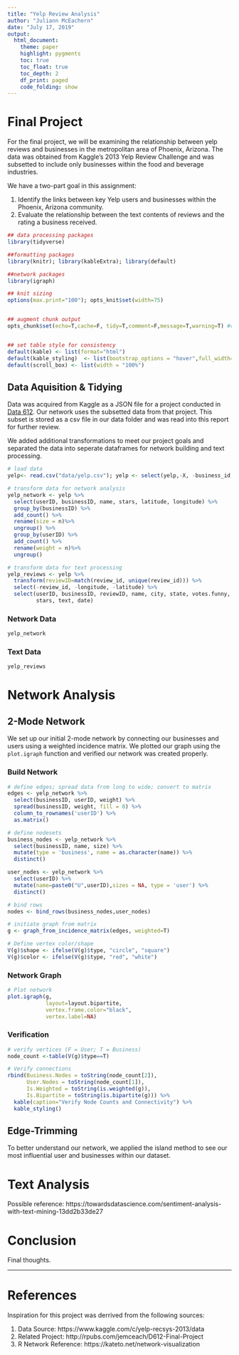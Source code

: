 ```yaml
---
title: "Yelp Review Analysis"
author: "Juliann McEachern"
date: "July 17, 2019"
output: 
  html_document:
    theme: paper
    highlight: pygments
    toc: true
    toc_float: true
    toc_depth: 2
    df_print: paged
    code_folding: show
---
```



# Final Project 

For the final project, we will be examining the relationship between yelp reviews and businesses in the metropolitan area of Phoenix, Arizona. The data was obtained from Kaggle's 2013 Yelp Review Challenge and was subsetted to include only businesses within the food and beverage industries.

We have a two-part goal in this assignment:

1.  Identify the links between key Yelp users and businesses within the Phoenix, Arizona community.  
2.  Evaluate the relationship between the text contents of reviews and the rating a business received. 

```r
## data processing packages
library(tidyverse)

##formatting packages
library(knitr); library(kableExtra); library(default)

##network packages
library(igraph)

## knit sizing
options(max.print="100"); opts_knit$set(width=75) 


## augment chunk output
opts_chunk$set(echo=T,cache=F, tidy=T,comment=F,message=T,warning=T) #change message/warning to F upon completion


## set table style for consistency
default(kable) <- list(format="html")
default(kable_styling)  <- list(bootstrap_options = "hover",full_width=T, font_size=10)
default(scroll_box) <- list(width = "100%")
```

## Data Aquisition & Tidying {.tabset .tabset-fade .tabset-pills}

Data was acquired from Kaggle as a JSON file for a project conducted in [Data 612](http://rpubs.com/jemceach/D212-Final-Project). Our network uses the subsetted data from that project. This subset is stored as a csv file in our data folder and was read into this report for further review.  

We added additional transformations to meet our project goals and separated the data into seperate dataframes for network building and text processing. 

```r
# load data
yelp<- read.csv("data/yelp.csv"); yelp <- select(yelp,-X, -business_id, -user_id) %>% rename(businessID = itemID)

# transform data for network analysis 
yelp_network <- yelp %>% 
  select(userID, businessID, name, stars, latitude, longitude) %>% 
  group_by(businessID) %>% 
  add_count() %>%
  rename(size = n)%>%
  ungroup() %>%
  group_by(userID) %>% 
  add_count() %>%
  rename(weight = n)%>%
  ungroup() 

# transform data for text processing 
yelp_reviews <- yelp %>% 
  transform(reviewID=match(review_id, unique(review_id))) %>% 
  select(-review_id, -longitude, -latitude) %>%
  select(userID, businessID, reviewID, name, city, state, votes.funny, votes.useful, votes.cool, 
         stars, text, date)
```

### Network Data 
```r
yelp_network
```


### Text Data 

```r
yelp_reviews
```


# Network Analysis

## 2-Mode Network  {.tabset .tabset-fade .tabset-pills}

We set up our initial 2-mode network by connecting our businesses and users using a weighted incidence matrix. We plotted our graph using the `plot.igraph` function and verified our network was created properly. 

### Build Network

```r
# define edges; spread data from long to wide; convert to matrix
edges <- yelp_network %>% 
  select(businessID, userID, weight) %>% 
  spread(businessID, weight, fill = 0) %>% 
  column_to_rownames('userID') %>%
  as.matrix()

# define nodesets 
business_nodes <- yelp_network %>% 
  select(businessID, name, size) %>% 
  mutate(type = 'business', name = as.character(name)) %>% 
  distinct()

user_nodes <- yelp_network %>% 
  select(userID) %>% 
  mutate(name=paste0("U",userID),sizes = NA, type = 'user') %>% 
  distinct()

# bind rows
nodes <- bind_rows(business_nodes,user_nodes)

# initiate graph from matrix
g <- graph_from_incidence_matrix(edges, weighted=T)

# Define vertex color/shape
V(g)$shape <- ifelse(V(g)$type, "circle", "square")
V(g)$color <- ifelse(V(g)$type, "red", "white")
```

### Network Graph

```r
# Plot network
plot.igraph(g, 
            layout=layout.bipartite, 
            vertex.frame.color="black",
            vertex.label=NA)
```

### Verification

```r
# verify vertices (F = User; T = Business)
node_count <-table(V(g)$type==T)

# Verify connections
rbind(Business.Nodes = toString(node_count[2]), 
      User.Nodes = toString(node_count[1]),
      Is.Weighted = toString(is.weighted(g)), 
      Is.Bipartite = toString(is.bipartite(g))) %>%
  kable(caption="Verify Node Counts and Connectivity") %>%
  kable_styling()
```

## Edge-Trimming  {.tabset .tabset-fade .tabset-pills}

To better understand our network, we applied the island method to see our most influential user and businesses within our dataset.



# Text Analysis

Possible reference: https://towardsdatascience.com/sentiment-analysis-with-text-mining-13dd2b33de27

# Conclusion

Final thoughts. 

----------

# References

Inspiration for this project was derrived from the following sources: 

1.  Data Source: https://www.kaggle.com/c/yelp-recsys-2013/data
2.  Related Project: http://rpubs.com/jemceach/D612-Final-Project
3.  R Network Reference: https://kateto.net/network-visualization


